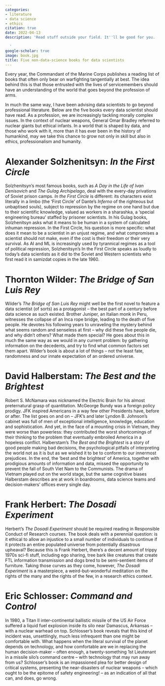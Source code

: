 ```yaml
---
categories:
- literature
- data science
- ethics
citation: true
date: 2022-04-13
description: 'Read stuff outside your field. It''ll be good for you.

  '
google-scholar: true
image: book.jpg
title: Five non-data-science books for data scientists
---
```



Every year, the Commandant of the Marine Corps publishes a reading list of books that often only bear on warfighting tangentially at best. The idea behind this is that those entrusted with the lives of servicemembers should have an understanding of the world that goes beyond the profession of arms.

In much the same way, I have been advising data scientists to go beyond professional literature. Below are the five books every data scientist should have read. As a profession, we are increasingly tackling morally complex issues. In the context of nuclear weapons, General Omar Bradley referred to nuclear giants but ethical infants. In a world that is shaped by data, and those who work with it, more than it has ever been in the history of humankind, may we take this chance to grow not only in skill but also in ethics, professionalism and humanity.

# Alexander Solzhenitsyn: _In the First Circle_

Solzhenitsyn’s most famous books, such as _A Day in the Life of Ivan Denisovich_ and _The Gulag Archipelago_, deal with the every-day privations of Soviet prison camps. _In the First Circle_ is different: its characters exist literally in a limbo (the ‘First Circle’ of Dante’s _Inferno_ of the righteous but unbaptised souls), subject to repression by the regime on one hand but due to their scientific knowledge, valued as workers in a sharashka, a ‘special engineering bureau’ staffed by prisoner scientists. In his Gulag books, Solzhenitsyn asks what it means to be human in a system of calculated inhuman repression. In the First Circle, his question is more specific: what does it mean to be a scientist in an unjust regime, and what compromises a scientist should not make, even if the cost is their freedom or their very survival. As AI and ML is increasingly used by tyrannical regimes as a tool of political repression, Solzhenitsyn’s In the First Circle speaks as loudly to today’s data scientists as it did to the Soviet and Western scientists who first read it in samizdat copies in the late 1960.


# Thornton Wilder: _The Bridge of San Luis Rey_

Wilder’s _The Bridge of San Luis Rey_ might well be the first novel to feature a data scientist (of sorts) as a protagonist – the best part of a century before data science as such existed. Brother Juniper, an Italian monk in Peru, witnesses the collapse of an Inca rope bridge, leading to the death of five people. He devotes his following years to unraveling the mystery behind what seems random and senseless at first – why did these five people die, and why didn’t others? What made them special? He goes about this in much the same way as we would in any current problem: by gathering information on the decedents, and try to find what common factors set them apart. Wilder’s book is about a lot of things – not the least fate, randomness and our innate expectation of an ordered universe.


# David Halberstam: _The Best and the Brightest_

Robert S. McNamara was nicknamed the Electric Brain for his almost preternatural grasp of quantitation. McGeorge Bundy was a foreign policy prodigy. JFK inspired Americans in a way few other Presidents have, before or after. The list goes on and on – JFK’s and later Lyndon B. Johnson’s cabinet was full of men of exceptional intelligence, knowledge, education and sophistication. And yet, in the face of a mounting crisis in Vietnam, they were worse than powerless: they contributed the worst shortcomings of their thinking to the problem that eventually embroiled America in a hopeless conflict. Halberstam’s _The Best and the Brightest_ is a story of good people making bad decisions, the psychological pitfalls of interpreting the world not as it is but as we wished it to be to conform to our innermost prejudices. In the end, the ‘best and the brightest’ of America, together with prodigious amounts of information and data, missed the opportunity to prevent the fall of South Viet Nam to the Communists. The drama of Vietnam played out on the world stage, but the same cognitive biases Halberstam describes are at work in boardrooms, data science teams and decision-makers’ offices every single day.


# Frank Herbert: _The Dosadi Experiment_

Herbert’s _The Dosadi Experiment_ should be required reading in Responsible Conduct of Research courses. The book deals with a perennial question: is it ethical to allow an injustice to a small number of individuals to continue if it protects an entire populated universe from potentially disastrous upheaval? Because this is Frank Herbert, there’s a decent amount of trippy 1970s sci-fi stuff, including ego sharing, tree bark like creatures that create FTL information transmission and dogs bred to be semi-sentient items of furniture. Taking those curves as they come, however, _The Dosadi Experiment_ is a masterpiece, a weird-but-wonderful meditation on the rights of the many and the rights of the few, in a research ethics context.


# Eric Schlosser: _Command and Control_


In 1980, a Titan II inter-continental ballistic missile of the US Air Force suffered a liquid fuel explosion inside its silo near Damascus, Arkansas – with a nuclear warhead on top. Schlosser’s book reveals that this kind of incident was, unsettlingly, much less infrequent than one might be comfortable with. What happens when the literal survival of the planet depends on technology, and how comfortable are we in replacing the human decision-maker – often enough, a twenty-something 1st Lieutenant in a missile silo’s command centre – with technology that may run away from us? Schlosser’s book is an impassioned plea for better design of critical systems, presenting the near-disasters of nuclear weapons – which ought to be the epitome of safety engineering! – as an indication of all that can, and does, go wrong.

